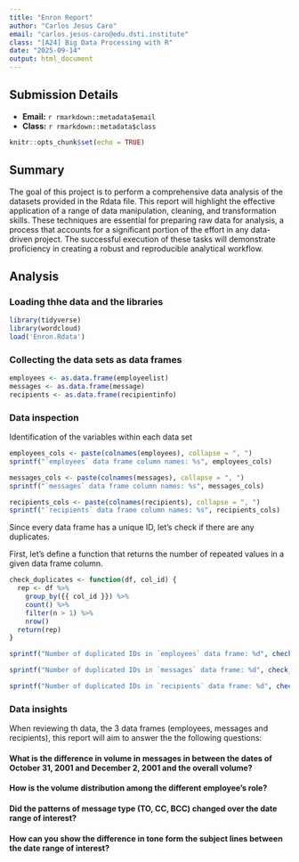 ```yaml
---
title: "Enron Report"
author: "Carlos Jesus Caro"
email: "carlos.jesus-caro@edu.dsti.institute"
class: "[A24] Big Data Processing with R"
date: "2025-09-14"
output: html_document
---
```


## Submission Details

* **Email:** `r rmarkdown::metadata$email`
* **Class:** `r rmarkdown::metadata$class`

```r
knitr::opts_chunk$set(echo = TRUE)
```

## Summary

The goal of this project is to perform a comprehensive data analysis of the datasets provided in the Rdata file. This report will highlight the effective application of a range of data manipulation, cleaning, and transformation skills. These techniques are essential for preparing raw data for analysis, a process that accounts for a significant portion of the effort in any data-driven project. The successful execution of these tasks will demonstrate proficiency in creating a robust and reproducible analytical workflow.

## Analysis
### Loading thhe data and the libraries

```r
library(tidyverse)
library(wordcloud)
load('Enron.Rdata')
```

### Collecting the data sets as data frames
```r
employees <- as.data.frame(employeelist)
messages <- as.data.frame(message)
recipients <- as.data.frame(recipientinfo)
```

### Data inspection

Identification of the variables within each data set
```r
employees_cols <- paste(colnames(employees), collapse = ", ")
sprintf("`employees` data frame column names: %s", employees_cols)

messages_cols <- paste(colnames(messages), collapse = ", ")
sprintf("`messages` data frame column names: %s", messages_cols)

recipients_cols <- paste(colnames(recipients), collapse = ", ")
sprintf("`recipients` data frame column names: %s", recipients_cols)
```

Since every data frame has a unique ID, let's check if there are any duplicates.

First, let's define a function that returns the number of repeated values in a given data frame column.

```r
check_duplicates <- function(df, col_id) {
  rep <- df %>% 
    group_by({{ col_id }}) %>%
    count() %>%
    filter(n > 1) %>%
    nrow()
  return(rep)
}
```


```r
sprintf("Number of duplicated IDs in `employees` data frame: %d", check_duplicates(employees, eid))

sprintf("Number of duplicated IDs in `messages` data frame: %d", check_duplicates(messages, mid))

sprintf("Number of duplicated IDs in `recipients` data frame: %d", check_duplicates(recipients, rid))
```

### Data insights

When reviewing th data, the 3 data frames (employees, messages and recipients), this report will aim to answer the the following questions:

#### What is the difference in volume in messages in between the dates of October 31, 2001 and December 2, 2001 and the overall volume?

#### How is the volume distribution among the different employee's role?

#### Did the patterns of message type (TO, CC, BCC) changed over the date range of interest?

#### How can you show the difference in tone form the subject lines between the date range of interest?

